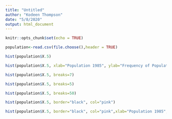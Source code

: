 ```yaml
---
title: "Untitled"
author: "Kodeen Thompson"
date: "5/8/2020"
output: html_document
---
```


```r
knitr::opts_chunk$set(echo = TRUE)
```

```r
population<-read.csv(file.choose(),header = TRUE)
```

```r
hist(population$X.5)
```
```r
hist(population$X.5, xlab="Population 1985", ylab="Frequency of Population")
```
```r
hist(population$X.5, breaks=7)
```

```r
hist(population$X.5, breaks=5)
```

```r
hist(population$X.5, breaks=50)
```

```r
hist(population$X.5, border="black", col="pink")
```
```r
hist(population$X.5, border="black", col="pink",xlab="Population 1985", ylab="Frequency of Population")
```


